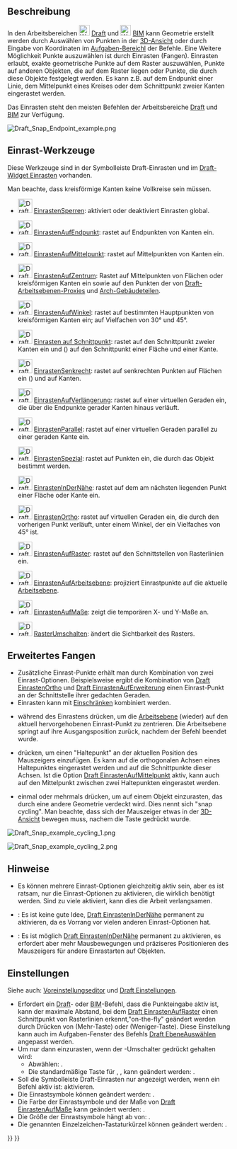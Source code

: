 <languages/>

{{Docnav/de
|[[Draft_Snap_Widget/de|Widget Einrasten]]
|[[Draft_Constrain/de|Einschränken]]
|[[Draft_Workbench/de|Draft]]
|IconL=
|IconR=
|IconC=Workbench_Draft.svg
}}

{{TOCright}}

<span id="Description"></span>
== Beschreibung ==

In den Arbeitsbereichen [[Image:Workbench_Draft.svg|24px]] [[Draft_Workbench/de|Draft]] und [[Image:Workbench_BIM.svg|24px]] [[BIM_Workbench/de|BIM]] kann Geometrie erstellt werden durch Auswählen von Punkten in der [[3D_view/de|3D-Ansicht]] oder durch Eingabe von Koordinaten im  [[Task_panel/de|Aufgaben-Bereichl]] der Befehle. Eine Weitere Möglichkeit Punkte auszuwählen ist durch Einrasten (Fangen). Einrasten erlaubt, exakte geometrische Punkte auf dem Raster auszuwählen, Punkte auf anderen Objekten, die auf dem Raster liegen oder Punkte, die durch diese Objekte festgelegt werden. Es kann z.B. auf dem Endpunkt einer Linie, dem Mittelpunkt eines Kreises oder dem Schnittpunkt zweier Kanten eingerastet werden.

Das Einrasten steht den meisten Befehlen der Arbeitsbereiche  [[Draft_Workbench/de|Draft]] und [[BIM_Workbench/de|BIM]] zur Verfügung.

[[Image:Draft_Snap_Endpoint_example.png]]
{{Caption|Einrasten auf dem Endpunkt einer Kante}}

<span id="Snap_tools"></span>
==Einrast-Werkzeuge==

Diese Werkzeuge sind in der Symbolleiste Draft-Einrasten und im [[Draft_snap_widget|Draft-Widget Einrasten]] vorhanden.

Man beachte, dass kreisförmige Kanten keine Vollkreise sein müssen.

* [[Image:Draft_Snap_Lock.svg|32px]] [[Draft_Snap_Lock/de|EinrastenSperren]]: aktiviert oder deaktiviert Einrasten global.

* [[Image:Draft_Snap_Endpoint.svg|32px]] [[Draft_Snap_Endpoint/de|EinrastenAufEndpunkt]]: rastet auf Endpunkten von Kanten ein.

* [[Image:Draft_Snap_Midpoint.svg|32px]] [[Draft_Snap_Midpoint/de|EinrastenAufMittelpunkt]]: rastet auf Mittelpunkten von Kanten ein.

* [[Image:Draft_Snap_Center.svg|32px]] [[Draft_Snap_Center/de|EinrastenAufZentrum]]: Rastet auf Mittelpunkten von Flächen oder kreisförmigen Kanten ein sowie auf den Punkten der {{PropertyData/de|Placement}} von [[Draft_WorkingPlaneProxy/de|Draft-Arbeitsebenen-Proxies]] und [[Arch_BuildingPart/de|Arch-Gebäudeteilen]].

* [[Image:Draft_Snap_Angle.svg|32px]] [[Draft_Snap_Angle/de|EinrastenAufWinkel]]: rastet auf bestimmten Hauptpunkten von kreisförmigen Kanten ein; auf Vielfachen von 30° und 45°.

* [[Image:Draft_Snap_Intersection.svg|32px]] [[Draft_Snap_Intersection/de|Einrasten auf Schnittpunkt]]: rastet auf den Schnittpunkt zweier Kanten ein und ({{Version/de|1.1}}) auf den Schnittpunkt einer Fläche und einer Kante.

* [[Image:Draft_Snap_Perpendicular.svg|32px]] [[Draft_Snap_Perpendicular/de|EinrastenSenkrecht]]: rastet auf senkrechten Punkten auf Flächen ein ({{Version/de|0.21}}) und auf Kanten.

* [[Image:Draft_Snap_Extension.svg|32px]] [[Draft_Snap_Extension/de|EinrastenAufVerlängerung]]: rastet auf einer virtuellen Geraden ein, die über die Endpunkte gerader Kanten hinaus verläuft.

* [[Image:Draft_Snap_Parallel.svg|32px]] [[Draft_Snap_Parallel/de|EinrastenParallel]]: rastet auf einer virtuellen Geraden parallel zu einer geraden Kante ein.

* [[Image:Draft_Snap_Special.svg|32px]] [[Draft_Snap_Special/de|EinrastenSpezial]]: rastet auf Punkten ein, die durch das Objekt bestimmt werden.

* [[Image:Draft_Snap_Near.svg|32px]] [[Draft_Snap_Near/de|EinrastenInDerNähe]]: rastet auf dem am nächsten liegenden Punkt einer Fläche oder Kante ein.

* [[Image:Draft_Snap_Ortho.svg|32px]] [[Draft_Snap_Ortho/de|EinrastenOrtho]]: rastet auf virtuellen Geraden ein, die durch den vorherigen Punkt verläuft, unter einem Winkel, der ein Vielfaches von 45° ist.

* [[Image:Draft_Snap_Grid.svg|32px]] [[Draft_Snap_Grid/de|EinrastenAufRaster]]: rastet auf den Schnittstellen von Rasterlinien ein.

* [[Image:Draft_Snap_WorkingPlane.svg|32px]] [[Draft_Snap_WorkingPlane/de|EinrastenAufArbeitsebene]]: projiziert Einrastpunkte auf die aktuelle [[Draft_SelectPlane/de|Arbeitsebene]].

* [[Image:Draft_Snap_Dimensions.svg|32px]] [[Draft_Snap_Dimensions/de|EinrastenAufMaße]]: zeigt die temporären X- und Y-Maße an.

* [[Image:Draft_ToggleGrid.svg|32px]] [[Draft_ToggleGrid/de|RasterUmschalten]]: ändert die Sichtbarkeit des Rasters.

<span id="Advanced_snapping"></span>
== Erweitertes Fangen ==

* Zusätzliche Einrast-Punkte erhält man durch Kombination von zwei Einrast-Optionen. Beispielsweise ergibt die Kombination von [[Draft_Snap_Ortho/de|Draft EinrastenOrtho]] und [[Draft_Snap_Extension/de|Draft EinrastenAufErweiterung]] einen Einrast-Punkt an der Schnittstelle ihrer gedachten Geraden.
* Einrasten kann mit [[Draft_Constrain/de|Einschränken]] kombiniert werden.
* {{KEY|D}} während des Einrastens drücken, um die [[Draft_Snap_WorkingPlane/de|Arbeitsebene]] (wieder) auf den aktuell hervorgehobenen Einrast-Punkt zu zentrieren. Die Arbeitsebene springt auf ihre Ausgangsposition zurück, nachdem der Befehl beendet wurde. {{Version/de|1.1}}
* {{KEY|Q}} drücken, um einen "Haltepunkt" an der aktuellen Position des Mauszeigers einzufügen. Es kann auf die orthogonalen Achsen eines Haltepunktes eingerastet werden und auf die Schnittpunkte dieser Achsen. Ist die Option [[Draft_Snap_Midpoint/de|Draft EinrastenAufMittelpunkt]] aktiv, kann auch auf den Mittelpunkt zwischen zwei Haltepunkten eingerastet werden.
* {{KEY|`}} einmal oder mehrmals drücken, um auf einem Objekt einzurasten, das durch eine andere Geometrie verdeckt wird. Dies nennt sich "snap cycling". Man beachte, dass sich der Mauszeiger etwas in der [[3D_view|3D-Ansicht]] bewegen muss, nachem die Taste gedrückt wurde.

[[Image:Draft_Snap_example_cycling_1.png]]
{{Caption|Snap-Cycling 1: Das rote Rechteck wurde zuerst erstellt und hat daher die Priorität beim Einrasten. Ohne Snap-Cycling kann man nicht auf dem grünen Rechteck einrasten, wo es vom roten Rechteck überlappt wird.}}

[[Image:Draft_Snap_example_cycling_2.png]]
{{Caption|Snap-Cycling 2: Nach einmaliger Benutzung der Snap-Cycle-Taste erhält das grüne Rechteck die Priorität beim Einrasten. Das Einrasten auf dem Mittelpunkt der überlappten grünen Kante ist jetzt möglich.}}

<span id="Notes"></span>
== Hinweise ==

* Es können mehrere Einrast-Optionen gleichzeitig aktiv sein, aber es ist ratsam, nur die Einrast-Optionen zu aktivieren, die wirklich benötigt werden. Sind zu viele aktiviert, kann dies die Arbeit verlangsamen.
* {{VersionMinus/de|1.0}}: Es ist keine gute Idee, [[Draft_Snap_Near/de|Draft EinrastenInDerNähe]] permanent zu aktivieren, da es Vorrang vor vielen anderen Einrast-Optionen hat.

* {{Version/de|1.1}}: Es ist möglich [[Draft_Snap_Near/de|Draft EinrastenInDerNähe]] permanent zu aktivieren, es erfordert aber mehr Mausbewegungen und präziseres Positionieren des Mauszeigers für andere Einrastarten auf Objekten.

<span id="Preferences"></span>
== Einstellungen ==

Siehe auch: [[Preferences_Editor/de|Voreinstellungseditor]] und [[Draft_Preferences/de|Draft Einstellungen]].

* Erfordert ein [[Draft_Workbench|Draft]]- oder [[BIM_Workbench/de|BIM]]-Befehl, dass die Punkteingabe aktiv ist, kann der maximale Abstand, bei dem [[Draft_Snap_Grid/de|Draft EinrastenAufRaster]] einen Schnittpunkt von Rasterlinien erkennt,"on-the-fly" geändert werden durch Drücken von {{KEY|P}} (Mehr-Taste) oder {{KEY|M}} (Weniger-Taste). Diese Einstellung kann auch im Aufgaben-Fenster des Befehls [[Draft_SelectPlane/de|Draft EbeneAuswählen]] angepasst werden.
* Um nur dann einzurasten, wenn der {{MenuCommand|Einrasten}}-Umschalter gedrückt gehalten wird:
** Abwählen: {{MenuCommand|Bearbeiten → Einstellungen → Draft → Raster und Einrasten → Immer einrasten (deaktiviert den Einrast-Umschalter)}}.
** Die standardmäßige Taste für {{MenuCommand|Einrasten}}, {{KEY|Ctrl}}, kann geändert werden: {{MenuCommand|Bearbeiten → Einstellungen → Draft → Raster und Einrasten → Einrast-Umschalter}}.
* Soll die Symbolleiste Draft-Einrasten nur angezeigt werden, wenn ein Befehl aktiv ist: {{MenuCommand|Bearbeiten → Einstellungen → Draft → Raster und Einrasten →  Die Symbolleiste Draft-Einrasten nur während der Ausführung von Befehlen anzeigen}} aktivieren. {{Version/de|1.0}}
* Die Einrastsymbole können geändert werden: {{MenuCommand|Bearbeiten → Einstellungen → Draft → Raster und Einrasten → Stil der Einrastsymbole}}.
* Die Farbe der Einrastsymbole und der Maße von [[Draft_Snap_Dimensions/de|Draft EinrastenAufMaße]] kann geändert werden: {{MenuCommand|Bearbeiten → Einstellungen → Draft → Raster und Einrasten → Farbe der Einrastsymbole}}.
* Die Größe der Einrastsymbole hängt ab von: {{MenuCommand|Bearbeiten → Einstellungen → Anzeige → 3D-Viewer → Markergröße}}. {{Version/de|1.0}}
* Die genannten Einzelzeichen-Tastaturkürzel können geändert werden: {{MenuCommand|Bearbeiten → Einstellungen → Draft → Schnittstelle → Befehlsinterne Tastaturkürzel}}.


{{Docnav/de
|[[Draft_Snap_Widget/de|Widget Einrasten]]
|[[Draft_Constrain/de|Einschränken]]
|[[Draft_Workbench/de|Draft]]
|IconL=
|IconR=
|IconC=Workbench_Draft.svg
}}

{{Draft Tools navi{{#translation:}}}}
{{Userdocnavi{{#translation:}}}}